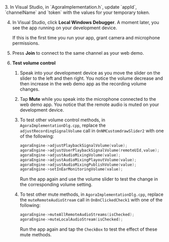 <PlatformWrapper product = "windows">
3.  In Visual Studio, in `AgoraImplementation.h`, update `appId`, `channelName` and `token` with the values for your temporary token.

4. In Visual Studio, click **Local Windows Debugger**. A moment later, you see the app running on your development device.

    If this is the first time you run your app, grant camera and microphone permissions.

5. Press **Join** to connect to the same channel as your web demo.

6. **Test volume control**

    1. Speak into your development device as you move the slider on the slider to the left and then right. You notice the volume decrease and then increase in the web demo app as the recording volume changes.

    1. Tap **Mute** while you speak into the microphone connected to the web demo app.
        You notice that the remote audio is muted on your development device.

    1. To test other volume control methods, in `AgoraImplementationDlg.cpp`, replace the `adjustRecordingSignalVolume` call in `OnNMCustomdrawSlider2` with one of the following:

        ```cpp
        agoraEngine->adjustPlaybackSignalVolume(value);
        agoraEngine->adjustUserPlaybackSignalVolume(remoteUId,value);
        agoraEngine->adjustAudioMixingVolume(value);
        agoraEngine->adjustAudioMixingPlayoutVolume(value);
        agoraEngine->adjustAudioMixingPublishVolume(value);
        agoraEngine->setInEarMonitoringVolume(value);
        ```
        Run the app again and use the volume slider to test the change in the corresponding volume setting.

    1. To test other mute methods, in `AgoraImplementationDlg.cpp`, replace the `muteRemoteAudioStream` call in `OnBnClickedCheck1` with one of the following:

        ```cpp
        agoraEngine->muteAllRemoteAudioStreams(isChecked);
        agoraEngine->muteLocalAudioStream(isChecked);
        ```
        Run the app again and tap the `CheckBox` to test the effect of these mute methods.
</PlatformWrapper>